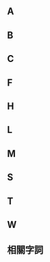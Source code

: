 {{CGroupH|name=US CA Cities|desc=美國加州城市}}<noinclude>[[Category:公共轉換組模板|{{SUBPAGENAME}}]]

==A==
</noinclude>
{{CItem|zh-hans:阿拉梅达; zh-hant:阿拉米達;|original=Alameda}}
{{CItem|zh-hans:阿尔派恩; zh-hant:阿爾卑斯;|original=Alpine}}
{{CItem|zh-hans:安纳海姆;zh-hk:安納海姆;zh-hant:安那翰;|original=Anaheim}}
{{CItem|zh-hans:安条克;zh-hk:安條克;zh-tw:安提阿克;|original=Antioch}}
{{CItem|zh-hans:阿特沃特; zh-hant:艾特瓦特;|original=Atwater}}<noinclude>

==B==
</noinclude>
{{CItem|zh-hans:伯克利; zh-hant:柏克萊;|original=Berkeley}}<noinclude>

==C==
</noinclude>
{{CItem|zh-hans:锡里斯; zh-hant:席瑞絲;|original=Ceres}}
{{CItem|zh-cn:尚佩恩; zh-tw:香檳; zh-sg:香槟;|original=Champaign}}
<noinclude>

==F==
</noinclude>
{{CItem|zh-hans:弗雷斯诺; zh-hant:佛雷斯諾;|original=Fresno}}<noinclude>

==H==
</noinclude>
{{CItem|zh-hans:赫拉克勒斯; zh-hant:海克力斯;|original=Hercules}}<noinclude>

==L==
</noinclude>
{{CItem|zh-hans:拉斐特; zh-hant:拉法葉;|original=Lafayette}}
{{CItem|zh-hans:莱蒙格罗韦; zh-hant:檸檬林;|original=Lemon Grove}}
{{CItem|zh-hans:利夫奥克; zh-hant:活橡;|original=Live Oak}}
{{CItem|zh-hans:利弗莫尔; zh-hant:利佛摩;|original=Livermore}}<noinclude>

==M==
</noinclude>
{{CItem|zh-hans:马丁内斯; zh-hant:馬丁尼茲;|original=Martinez}}
{{CItem|zh-hans:门洛帕克; zh-hant:門洛公園;|original=Menlo Park}}
{{CItem|zh-hans:默塞德; zh-hant:美熹德;|original=Merced}}<noinclude>

==S==
</noinclude>
{{CItem|zh-hans:萨克拉门托;zh-hk:薩克拉門托;zh-tw:沙加緬度;|original=Sacramento}}
{{CItem|zh-hans:圣贝纳迪诺;zh-hk:聖貝納迪諾;zh-tw:聖博納迪諾;|original=San Bernardino}}
{{CItem|zh-hans:圣迭戈; zh-hant:聖地牙哥;|original=San Diego}}
{{CItem|zh-hans:圣何塞; zh-hant:聖荷西;|original=San José}}
{{CItem|zh-hans:圣马特奥; zh-hant:聖馬刁;|original=San Mateo}}
{{CItem|zh-hans:圣巴巴拉; zh-hant:聖塔芭芭拉;|original=Santa Barbara}}
{{CItem|zh-hans:圣克拉拉; zh-hant:聖塔克拉拉;|original=Santa Clara}}
{{CItem|zh-hans:圣克鲁斯; zh-hant:聖塔克魯茲;|original=Santa Cruz}}
{{CItem|zh-hans:圣罗莎;zh-hk:聖羅莎;zh-hant:聖塔羅莎;|original=Santa Rosa}}
{{CItem|zh-hans:斯科茨谷;zh-hant:史考茲谷;|original=Scotts Valley}}
{{CItem|zh-hans:斯托克顿; zh-hant:史塔克頓;|original=Stockton}}<noinclude>

==T==
</noinclude>
{{CItem|zh-hans:绍曾德奥克斯;zh-hk:紹曾德奧克斯;zh-hant:千橡;|original=Thousand Oaks}}<noinclude>

==W==
</noinclude>
{{CItem|zh-hans:伍德兰; zh-hant:森林地;|original=Woodland}}
{{CItem|zh-hans:沃森维尔; zh-hant:華生維爾;|original=Watsonville}}<noinclude>

== 相關字詞 ==
</noinclude>
{{CItem|zh-hans:斯坦福;zh-hant:史丹福;|original=Stanford}}
{{CItem|zh-hans:约塞米蒂;zh-hant:優勝美地;|original=Yosemite}}
{{CItem|zh-hans:县;zh-hk:縣;zh-tw:郡;|original=county}}
{{CGroupF}}